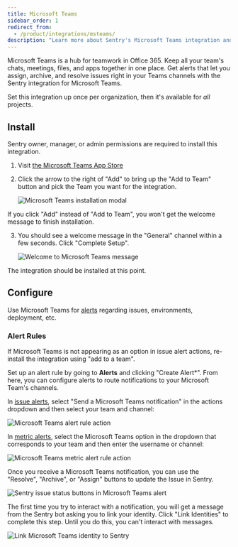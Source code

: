 ```yaml
---
title: Microsoft Teams
sidebar_order: 1
redirect_from:
  - /product/integrations/msteams/
description: "Learn more about Sentry's Microsoft Teams integration and how you can get alerts that let you assign, archive, and resolve issues right in your Teams channels."
---
```


Microsoft Teams is a hub for teamwork in Office 365. Keep all your team's chats, meetings, files, and apps together in one place. Get alerts that let you assign, archive, and resolve issues right in your Teams channels with the Sentry integration for Microsoft Teams.

Set this integration up once per organization, then it's available for _all_ projects.

## Install

<Note>

Sentry owner, manager, or admin permissions are required to install this integration.

</Note>

1. Visit [the Microsoft Teams App Store](https://teams.microsoft.com/l/app/5adee720-30de-4006-a342-d454317db1d4)

2. Click the arrow to the right of "Add" to bring up the "Add to Team" button and pick the Team you want for the integration.

   ![Microsoft Teams installation modal](msteams-add-to-team.png)

<Alert level="warning" title="Note">
  If you click "Add" instead of "Add to Team", you won't get the welcome message
  to finish installation.
</Alert>

3. You should see a welcome message in the "General" channel within a few seconds. Click "Complete Setup".

   ![Welcome to Microsoft Teams message](msteams-welcome-message.png)

The integration should be installed at this point.

## Configure

Use Microsoft Teams for [alerts](/product/alerts/) regarding issues, environments, deployment, etc.

### Alert Rules

<Note>

If Microsoft Teams is not appearing as an option in issue alert actions, re-install the integration using "add to a team".

</Note>

Set up an alert rule by going to **Alerts** and clicking "Create Alert\*". From here, you can configure alerts to route notifications to your Microsoft Team's channels.

In [issue alerts](/product/alerts/alert-types/#issue-alerts), select "Send a Microsoft Teams notification" in the actions dropdown and then select your team and channel:

![Microsoft Teams alert rule action](msteams-add-action.png)

In [metric alerts](/product/alerts/alert-types/#metric-alerts), select the Microsoft Teams option in the dropdown that corresponds to your team and then enter the username or channel:

![Microsoft Teams metric alert rule action](msteams_metric_alert_rule.png)

Once you receive a Microsoft Teams notification, you can use the "Resolve", "Archive", or "Assign" buttons to update the Issue in Sentry.

![Sentry issue status buttons in Microsoft Teams alert](msteams-alert-message.png)

The first time you try to interact with a notification, you will get a message from the Sentry bot asking you to link your identity. Click "Link Identities" to complete this step. Until you do this, you can't interact with messages.

![Link Microsoft Teams identity to Sentry](msteams-link-identity.png)
